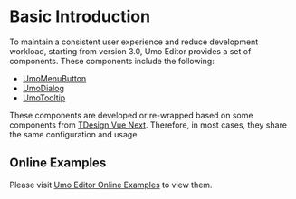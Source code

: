 # Basic Introduction

To maintain a consistent user experience and reduce development workload, starting from version 3.0, Umo Editor provides a set of components. These components include the following:

- [UmoMenuButton](./components/menu-button)
- [UmoDialog](./components/dialog)
- [UmoTooltip](./components/tooltip)

These components are developed or re-wrapped based on some components from [TDesign Vue Next](https://tdesign.tencent.com/vue-next/overview-en). Therefore, in most cases, they share the same configuration and usage.

## Online Examples

Please visit [Umo Editor Online Examples](https://umodoc.com/en/demo?target=components) to view them.